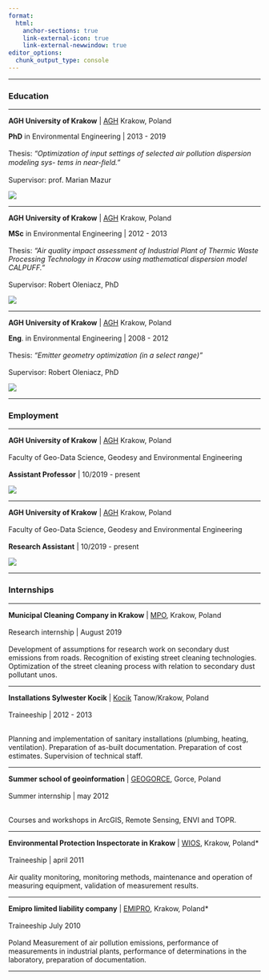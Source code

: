 ---
format: 
  html:
    anchor-sections: true
    link-external-icon: true
    link-external-newwindow: true
editor_options: 
  chunk_output_type: console
---

------------------------------------------------------------------------

### Education

------------------------------------------------------------------------

::: {layout="[ 70, 30]"}
<div>

**AGH University of Krakow** \| [AGH](https://www.agh.edu.pl/) Krakow, Poland

**PhD** in Environmental Engineering \| 2013 - 2019\
\
Thesis: *"Optimization of input settings of selected air pollution dispersion modeling sys- tems in near-ﬁeld."*\
\
Supervisor: prof. Marian Mazur

</div>

<div>

![](image/PhDjpg.jpg)

</div>
:::

------------------------------------------------------------------------

::: {layout="[ 70, 30]"}
<div>

**AGH University of Krakow** \| [AGH](https://www.agh.edu.pl/) Krakow, Poland

**MSc** in Environmental Engineering \| 2012 - 2013\
\
Thesis: *"Air quality impact assessment of Industrial Plant of Thermic Waste Processing Technology in Kracow using mathematical dispersion model CALPUFF."*\
\
Supervisor: Robert Oleniacz, PhD

</div>

<div>

![](image/msc.png)

</div>
:::

------------------------------------------------------------------------

::: {layout="[ 70, 30]"}
<div>

**AGH University of Krakow** \| [AGH](https://www.agh.edu.pl/) Krakow, Poland

**Eng**. in Environmental Engineering \| 2008 - 2012\
\
Thesis: *"Emitter geometry optimization (in a select range)"*\
\
Supervisor: Robert Oleniacz, PhD

</div>

<div>

![](image/eng.png)

</div>
:::

------------------------------------------------------------------------

### Employment

------------------------------------------------------------------------

::: {layout="[ 70, 30 ]"}
<div>

**AGH University of Krakow** \| [AGH](https://www.agh.edu.pl/) Krakow, Poland\
\
Faculty of Geo-Data Science, Geodesy and Environmental Engineering\
\
**Assistant Professor** \| 10/2019 - present

</div>

<div>

![](image/agh.jpg)

</div>
:::

------------------------------------------------------------------------

::: {layout="[ 70, 30 ]"}
<div>

**AGH University of Krakow** \| [AGH](https://www.agh.edu.pl/) Krakow, Poland\
\
Faculty of Geo-Data Science, Geodesy and Environmental Engineering\
\
**Research Assistant** \| 10/2019 - present

</div>

<div>

![](image/agh.jpg)

</div>
:::

------------------------------------------------------------------------

### Internships

------------------------------------------------------------------------

::: {layout="[ 70, 35 ]"}
<div>

**Municipal Cleaning Company in Krakow** \| [MPO](https://mpo.krakow.pl/pl/main), Krakow, Poland\
\
Research internship \| August 2019\
\
Development of assumptions for research work on secondary dust emissions from roads. Recognition of existing street cleaning technologies. Optimization of the street cleaning process with relation to secondary dust pollutant unos.

</div>

<div>

</div>
:::

------------------------------------------------------------------------

::: {layout="[ 70, 35 ]"}
<div>

**Installations Sylwester Kocik** \| [Kocik](http://www.kocik.pl/?url=glowna) Tanow/Krakow, Poland\
\
Traineeship \| 2012 - 2013\
\

Planning and implementation of sanitary installations (plumbing, heating, ventilation). Preparation of as-built documentation. Preparation of cost estimates. Supervision of technical staff.

</div>

<div>

</div>
:::

------------------------------------------------------------------------

::: {layout="[ 70, 35 ]"}
<div>

**Summer school of geoinformation** \| [GEOGORCE](https://geogorce2012.blogspot.com/), Gorce, Poland\
\
Summer internship \| may 2012\
\

Courses and workshops in ArcGIS, Remote Sensing, ENVI and TOPR.

</div>

<div>

</div>
:::

------------------------------------------------------------------------

::: {layout="[ 75,  35]"}
<div>

**Environmental Protection Inspectorate in Krakow** \| [WIOS](https://krakow.wios.gov.pl/), Krakow, Poland\*\
\
Traineeship \| april 2011\
\
Air quality monitoring, monitoring methods, maintenance and operation of measuring equipment, validation of measurement results.

</div>

<div>

</div>
:::

------------------------------------------------------------------------

::: {layout="[ 75,  35]"}
<div>

**Emipro limited liability company** \| [EMIPRO](https://emipro.eu/), Krakow, Poland\*\
\
Traineeship July 2010\
\
Poland Measurement of air pollution emissions, performance of measurements in industrial plants, performance of determinations in the laboratory, preparation of documentation.

</div>

<div>

</div>
:::

------------------------------------------------------------------------
